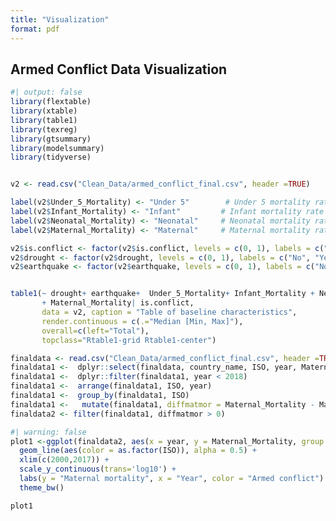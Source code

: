 ```yaml
---
title: "Visualization"
format: pdf
---
```


## Armed Conflict Data Visualization

```r
#| output: false
library(flextable)
library(xtable)
library(table1)
library(texreg)
library(gtsummary)
library(modelsummary)
library(tidyverse)
```

```r

```

```r
v2 <- read.csv("Clean_Data/armed_conflict_final.csv", header =TRUE)

label(v2$Under_5_Mortality) <- "Under 5"        # Under 5 mortality rate
label(v2$Infant_Mortality) <- "Infant"         # Infant mortality rate
label(v2$Neonatal_Mortality) <- "Neonatal"     # Neonatal mortality rate
label(v2$Maternal_Mortality) <- "Maternal"     # Maternal mortality rate

v2$is.conflict <- factor(v2$is.conflict, levels = c(0, 1), labels = c("NO", "YES"))
v2$drought <- factor(v2$drought, levels = c(0, 1), labels = c("No", "Yes"))
v2$earthquake <- factor(v2$earthquake, levels = c(0, 1), labels = c("No", "Yes"))


table1(~ drought+ earthquake+  Under_5_Mortality+ Infant_Mortality + Neonatal_Mortality
       + Maternal_Mortality| is.conflict, 
       data = v2, caption = "Table of baseline characteristics", 
       render.continuous = c(.="Median [Min, Max]"),
       overall=c(left="Total"), 
       topclass="Rtable1-grid Rtable1-center")


```

```r

finaldata <- read.csv("Clean_Data/armed_conflict_final.csv", header =TRUE)
finaldata1 <-  dplyr::select(finaldata, country_name, ISO, year, Maternal_Mortality, is.conflict)
finaldata1 <-  dplyr::filter(finaldata1, year < 2018)
finaldata1 <-  arrange(finaldata1, ISO, year)
finaldata1 <-  group_by(finaldata1, ISO)
finaldata1 <-   mutate(finaldata1, diffmatmor = Maternal_Mortality - Maternal_Mortality[1L]) 
finaldata2 <- filter(finaldata1, diffmatmor > 0)
```

```r
#| warning: false
plot1 <-ggplot(finaldata2, aes(x = year, y = Maternal_Mortality, group = ISO)) +
  geom_line(aes(color = as.factor(ISO)), alpha = 0.5) +
  xlim(c(2000,2017)) +
  scale_y_continuous(trans='log10') + 
  labs(y = "Maternal mortality", x = "Year", color = "Armed conflict") + 
  theme_bw()

plot1

```
